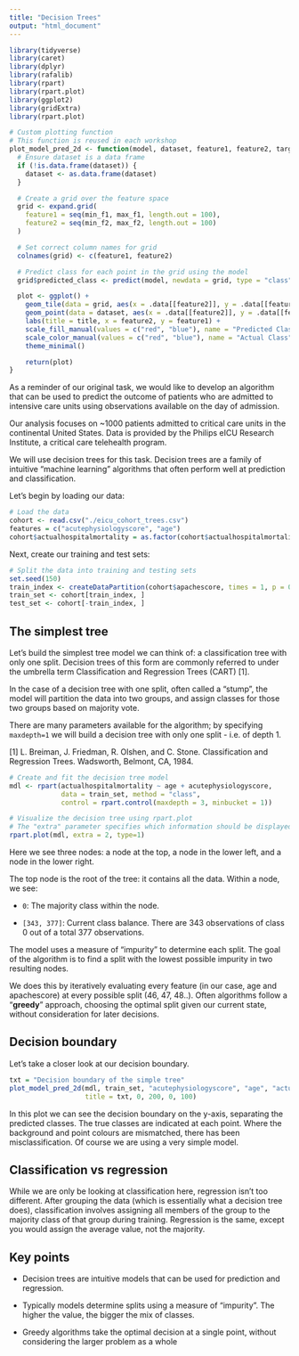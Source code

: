 ```yaml
---
title: "Decision Trees"
output: "html_document"
---
```


```r
library(tidyverse)
library(caret)
library(dplyr)
library(rafalib)
library(rpart)
library(rpart.plot)
library(ggplot2)
library(gridExtra)
library(rpart.plot)
```

```r
# Custom plotting function
# This function is reused in each workshop
plot_model_pred_2d <- function(model, dataset, feature1, feature2, target, title, min_f1, max_f1, min_f2, max_f2) {
  # Ensure dataset is a data frame
  if (!is.data.frame(dataset)) {
    dataset <- as.data.frame(dataset)
  }

  # Create a grid over the feature space
  grid <- expand.grid(
    feature1 = seq(min_f1, max_f1, length.out = 100),
    feature2 = seq(min_f2, max_f2, length.out = 100)
  )

  # Set correct column names for grid
  colnames(grid) <- c(feature1, feature2)

  # Predict class for each point in the grid using the model
  grid$predicted_class <- predict(model, newdata = grid, type = "class")

  plot <- ggplot() +
    geom_tile(data = grid, aes(x = .data[[feature2]], y = .data[[feature1]], fill = .data$predicted_class), alpha = 0.3) +
    geom_point(data = dataset, aes(x = .data[[feature2]], y = .data[[feature1]], color = .data[[target]]), size = 2) +
    labs(title = title, x = feature2, y = feature1) +
    scale_fill_manual(values = c("red", "blue"), name = "Predicted Class") +
    scale_color_manual(values = c("red", "blue"), name = "Actual Class") +
    theme_minimal()

    return(plot)
}
```

As a reminder of our original task, we would like to develop an algorithm that can be used to predict the outcome of patients who are admitted to intensive care units using observations available on the day of admission.

Our analysis focuses on ~1000 patients admitted to critical care units in the continental United States. Data is provided by the Philips eICU Research Institute, a critical care telehealth program.

We will use decision trees for this task. Decision trees are a family of intuitive “machine learning” algorithms that often perform well at prediction and classification.

Let's begin by loading our data:

```r
# Load the data
cohort <- read.csv("./eicu_cohort_trees.csv")
features = c("acutephysiologyscore", "age")
cohort$actualhospitalmortality = as.factor(cohort$actualhospitalmortality)
```

Next, create our training and test sets:

```r
# Split the data into training and testing sets
set.seed(150)
train_index <- createDataPartition(cohort$apachescore, times = 1, p = 0.7, list = FALSE)
train_set <- cohort[train_index, ]
test_set <- cohort[-train_index, ]
```

## The simplest tree

Let's build the simplest tree model we can think of: a classification tree with only one split. Decision trees of this form are commonly referred to under the umbrella term Classification and Regression Trees (CART) [1].

In the case of a decision tree with one split, often called a "stump", the model will partition the data into two groups, and assign classes for those two groups based on majority vote.

There are many parameters available for the algorithm; by specifying `maxdepth=1` we will build a decision tree with only one split - i.e. of depth 1.

[1] L. Breiman, J. Friedman, R. Olshen, and C. Stone. Classification and Regression Trees. Wadsworth, Belmont, CA, 1984.

```r
# Create and fit the decision tree model
mdl <- rpart(actualhospitalmortality ~ age + acutephysiologyscore,
             data = train_set, method = "class",
             control = rpart.control(maxdepth = 3, minbucket = 1))

# Visualize the decision tree using rpart.plot
# The "extra" parameter specifies which information should be displayed
rpart.plot(mdl, extra = 2, type=1)
```

Here we see three nodes: a node at the top, a node in the lower left, and a node in the lower right.

The top node is the root of the tree: it contains all the data. Within a node, we see:

- `0`: The majority class within the node.  

- `[343, 377]`: Current class balance. There are 343 observations of class 0 out of a total 377 observations.

The model uses a measure of "impurity" to determine each split. The goal of the algorithm is to find a split with the lowest possible impurity in two resulting nodes. 

We does this by iteratively evaluating every feature (in our case, age and apachescore) at every possible split (46, 47, 48..). Often algorithms follow a "**greedy**" approach, choosing the optimal split given our current state, without consideration for later decisions. 

## Decision boundary

Let's take a closer look at our decision boundary.

```r
txt = "Decision boundary of the simple tree"
plot_model_pred_2d(mdl, train_set, "acutephysiologyscore", "age", "actualhospitalmortality",
                   title = txt, 0, 200, 0, 100)
```

In this plot we can see the decision boundary on the y-axis, separating the predicted classes. The true classes are indicated at each point. Where the background and point colours are mismatched, there has been misclassification. Of course we are using a very simple model.

## Classification vs regression

While we are only be looking at classification here, regression isn't too different. After grouping the data (which is essentially what a decision tree does), classification involves assigning all members of the group to the majority class of that group during training. Regression is the same, except you would assign the average value, not the majority.

## Key points

- Decision trees are intuitive models that can be used for prediction and regression.

- Typically models determine splits using a measure of "impurity". The higher the value, the bigger the mix of classes.

- Greedy algorithms take the optimal decision at a single point, without considering the larger problem as a whole
